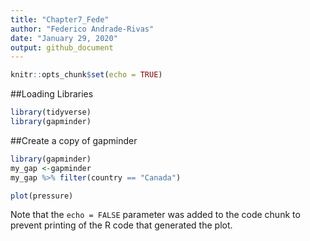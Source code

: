 ```yaml
---
title: "Chapter7_Fede"
author: "Federico Andrade-Rivas"
date: "January 29, 2020"
output: github_document
---
```


```r
knitr::opts_chunk$set(echo = TRUE)
```

##Loading Libraries

```r
library(tidyverse)
library(gapminder)
```


##Create a copy of gapminder

``` r
library(gapminder)
my_gap <-gapminder
my_gap %>% filter(country == "Canada")  

```



```r
plot(pressure)
```

Note that the `echo = FALSE` parameter was added to the code chunk to prevent printing of the R code that generated the plot.
